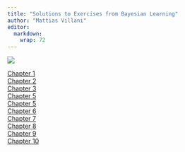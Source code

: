 ```yaml
---
title: "Solutions to Exercises from Bayesian Learning"
author: "Mattias Villani"
editor: 
  markdown: 
    wrap: 72
---
```


![](../figs/linocut_mountaintops.png)

[Chapter 1](/exercises/ch1solutions.qmd)<br> [Chapter 2](/exercises/ch2solutions.qmd)<br>
[Chapter 3](/exercises/ch3solutions.qmd)<br> [Chapter 5](/exercises/ch4solutions.qmd)<br>
[Chapter 5](/exercises/ch5solutions.qmd)<br> [Chapter 6](/exercises/ch6solutions.qmd)<br>
[Chapter 7](/exercises/ch7solutions.qmd)<br> [Chapter 8](/exercises/ch8solutions.qmd)<br>
[Chapter 9](/exercises/ch9solutions.qmd)<br> [Chapter 10](/exercises/ch10solutions.qmd)

